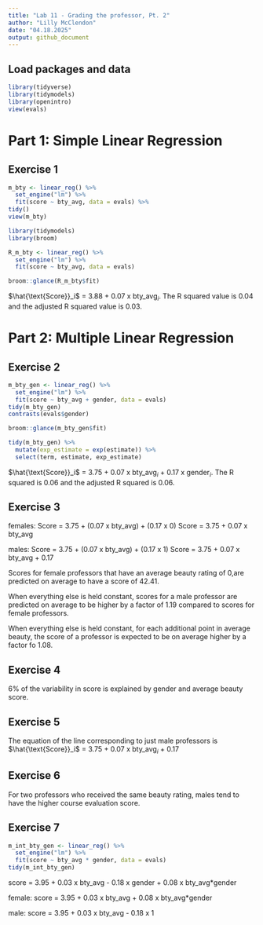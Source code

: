 ```yaml
---
title: "Lab 11 - Grading the professor, Pt. 2"
author: "Lilly McClendon"
date: "04.18.2025"
output: github_document
---
```


## Load packages and data

```r
library(tidyverse) 
library(tidymodels)
library(openintro)
view(evals)
```

# Part 1: Simple Linear Regression 

## Exercise 1

```r

m_bty <- linear_reg() %>% 
  set_engine("lm") %>% 
  fit(score ~ bty_avg, data = evals) %>% 
tidy()
view(m_bty)

library(tidymodels)
library(broom)

R_m_bty <- linear_reg() %>% 
  set_engine("lm") %>% 
  fit(score ~ bty_avg, data = evals)

broom::glance(R_m_bty$fit)
```
$\hat{\text{Score}}_i$ = 3.88 + 0.07 x bty_avg$_i$. The R squared value is 0.04 and the adjusted R squared value is 0.03. 


# Part 2: Multiple Linear Regression

## Exercise 2

```r
m_bty_gen <- linear_reg() %>% 
  set_engine("lm") %>% 
  fit(score ~ bty_avg + gender, data = evals)
tidy(m_bty_gen)
contrasts(evals$gender)

broom::glance(m_bty_gen$fit)

tidy(m_bty_gen) %>% 
  mutate(exp_estimate = exp(estimate)) %>% 
  select(term, estimate, exp_estimate)
```

$\hat{\text{Score}}_i$ = 3.75 + 0.07 x bty_avg$_i$ + 0.17 x gender$_i$. The R squared is 0.06 and the adjusted R squared is 0.06. 


## Exercise 3 

females: Score = 3.75 + (0.07 x bty_avg) + (0.17 x 0)
         Score = 3.75 + 0.07 x bty_avg 
         
males: Score = 3.75 + (0.07 x bty_avg) + (0.17 x 1) 
       Score = 3.75 + 0.07 x bty_avg + 0.17 

Scores for female professors that have an average beauty rating of 0,are predicted on average to have a score of 42.41.

When everything else is held constant, scores for a male professor are predicted on average to be higher by a factor of 1.19 compared to scores for female professors. 

When everything else is held constant, for each additional point in average beauty, the score of a professor is expected to be on average higher by a factor fo 1.08. 

## Exercise 4 

6% of the variability in score is explained by gender and average beauty score. 

## Exercise 5 

The equation of the line corresponding to just male professors is $\hat{\text{Score}}_i$ = 3.75 + 0.07 x bty_avg$_i$ + 0.17 

## Exercise 6

For two professors who received the same beauty rating, males tend to have the higher course evaluation score. 

## Exercise 7 

```r
m_int_bty_gen <- linear_reg() %>% 
  set_engine("lm") %>% 
  fit(score ~ bty_avg * gender, data = evals)
tidy(m_int_bty_gen)
```
score = 3.95 + 0.03 x bty_avg - 0.18 x gender + 0.08 x bty_avg*gender

female: score = 3.95 + 0.03 x bty_avg + 0.08 x bty_avg*gender

male: score = 3.95 + 0.03 x bty_avg - 0.18 x 1


 
